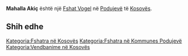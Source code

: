 {{Fshat në Kosovës
 | Emri                = Mahalla Akiç
| sqi_D_name = Mahalla Akiç
| sqi_D_FULL_NAME_RO = Mahalla Akiç
| sqi_D_FULL_NAME_ND_RO = Mahalla Akic
| sqi_D_SORT_NAME_RG = MAHALLAAKIC
| sqi_D_FULL_NAME_RG = Mahalla Akiç
| sqi_D_FULL_NAME_ND_RG = Mahalla Akic
| srp_N_name = Akič Mahala
| srp_N_FULL_NAME_RO = Akič Mahala
| srp_N_FULL_NAME_ND_RO = Akic Mahala
| srp_N_SORT_NAME_RG = AKICMAHALA
| srp_N_FULL_NAME_RG = Akič Mahala
| srp_N_FULL_NAME_ND_RG = Akic Mahala

 | Emri (Rasa dhanore) = 
 | Figura              = 
 | Shteti              = Kosovo
 | Komuna              = Podujevë
 | Kodi postar         = 
 | Sipërfaqja          = 

 | Popullsia           = 

 | Regj. i popullsisë  = 
 | Dend. e popullsisë  = 
 | Faqja zyrtare       = 
 <!--- Koordinatat ----> 
 | Gjerësia            = 42.890939
 | Gjatësia            = 21.140817
 | Lartësia            = 
}}
'''Mahalla Akiç''' është një [[Fshat Vogel]] në [[Podujevë]] të [[Kosovës]].

<!-- == Gjeografia == -->
<!-- == Historia == -->
<!-- == Demografia == -->
== Shih edhe ==
{{Komuna Podujevë}}
{{Kosovo-Administrata-Cung}}

[[Kategoria:Fshatra në Kosovës]]
[[Kategoria:Fshatra në Kommunes Podujevë]]
[[Kategoria:Vendbanime në Kosovës]]